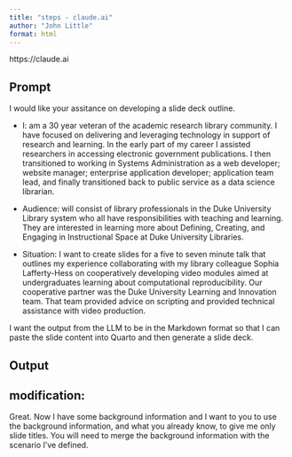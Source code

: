 ```yaml
---
title: "steps - claude.ai"
author: "John Little"
format: html
---
```


https://claude.ai

## Prompt

I would like your assitance on developing a slide deck outline.

-   I: am a 30 year veteran of the academic research library community. I have focused on delivering and leveraging technology in support of research and learning. In the early part of my career I assisted researchers in accessing electronic government publications. I then transitioned to working in Systems Administration as a web developer; website manager; enterprise application developer; application team lead, and finally transitioned back to public service as a data science librarian.

-   Audience: will consist of library professionals in the Duke University Library system who all have responsibilities with teaching and learning. They are interested in learning more about Defining, Creating, and Engaging in Instructional Space at Duke University Libraries.

-   Situation: I want to create slides for a five to seven minute talk that outlines my experience collaborating with my library colleague Sophia Lafferty-Hess on cooperatively developing video modules aimed at undergraduates learning about computational reproducibility. Our cooperative partner was the Duke University Learning and Innovation team. That team provided advice on scripting and provided technical assistance with video production.

I want the output from the LLM to be in the Markdown format so that I can paste the slide content into Quarto and then generate a slide deck.

## Output


## modification:

Great. Now I have some background information and I want to you to use the background information, and what you already know, to give me only slide titles. You will need to merge the background information with the scenario I've defined.
